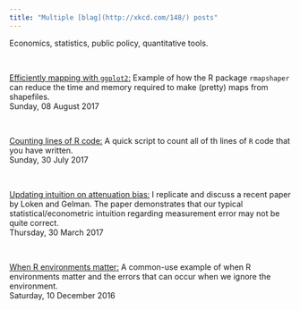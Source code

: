 ```yaml
---
title: "Multiple [blag](http://xkcd.com/148/) posts"
---
```


Economics, statistics, public policy, quantitative tools.

<br>

[Efficiently mapping with `ggplot2`:](blog20170806.html) Example of how the R package `rmapshaper` can reduce the time and memory required to make (pretty) maps from shapefiles.
<br>
Sunday, 08 August 2017

<br>

[Counting lines of R code:](blog20170730.html) A quick script to count all of th lines of `R` code that you have written.
<br>
Sunday, 30 July 2017

<br>

[Updating intuition on attenuation bias:](blog20170330.html) I replicate and discuss a recent paper by Loken and Gelman. The paper demonstrates that our typical statistical/econometric intuition regarding measurement error may not be quite correct.
<br>
Thursday, 30 March 2017

<br>

[When R environments matter:](blog20161210.html) A common-use example of when R environments matter and the errors that can occur when we ignore the environment.
<br>
Saturday, 10 December 2016
